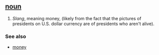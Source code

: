 == [[noun]] ==
# ''Slang'', meaning money, (likely from the fact that the pictures of presidents on U.S. dollar currency are of presidents who aren't alive).

=== See also ===
*[[money]]